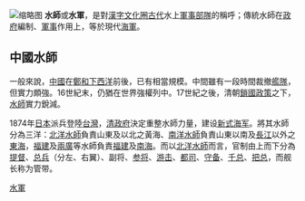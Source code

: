 {{Unreferenced |time=2010-02-13T06:48:03+00:00 }}
{{redirect2|水军|网络上俗称“水军”的托|網絡水軍}}
[[File:Navalzhugenu2.jpg|缩略图]]
'''水師'''或'''水軍'''，是對[[漢字文化圈|漢字文化圈]][[古代|古代]]水上[[軍隊|軍事部隊]]的稱呼；傳統水師在[[政府|政府]]編制、[[軍事|軍事]]作用上，等於現代[[海軍|海軍]]。

==中國水師==
{{main|中國水軍史}}
一般來說，[[中國|中國]]在[[鄭和下西洋|鄭和下西洋]]前後，已有相當規模。中間雖有一段時間裁撤[[艦隊|艦隊]]，但實力頗強。16世紀末，仍猶在世界強權列中。17世紀之後，清朝[[鎖國政策|鎖國政策]]之下，[[清朝水师|水師]]實力銳減。

1874年[[日本|日本]]派兵登陸[[台灣|台灣]]，[[清政府|清政府]]決定重整水師力量，建设[[清朝新式海軍|新式海军]]。將其水師分為三洋：[[北洋水師|北洋水師]]負責山東及以北之黃海、[[南洋水師|南洋水師]]負責山東以南及[[長江|長江]]以外之[[東海|東海]]，[[福建|福建]]及[[兩廣|兩廣]]等水師負責[[福建|福建]]及[[南海|南海]]。而以[[北洋水師|北洋水師]]而言，官制由上而下分為[[提督|提督]]、[[总兵|总兵]]（分左、右翼）、副将、[[参将|参将]]、[[游击|游击]]、[[都司_(軍階)|都司]]、[[守备|守备]]、[[千总|千总]]、[[把总|把总]]，而舰长称为管带。

{{mil-stub}}

[[Category:水軍|]]